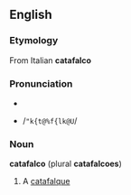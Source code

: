 ==English==
===Etymology===
From Italian '''catafalco'''

===Pronunciation===
*{{IPA|/ˈkætəˌfælkəʊ/}}
*{{SAMPA}} /<tt>"k{t@%f{lk@U</tt>/

===Noun===
'''catafalco''' (plural '''catafalcoes''')
#A [[catafalque]]